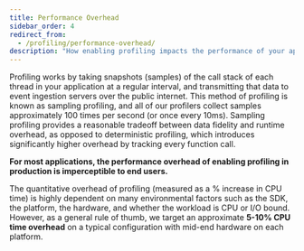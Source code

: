 ```yaml
---
title: Performance Overhead
sidebar_order: 4
redirect_from:
  - /profiling/performance-overhead/
description: "How enabling profiling impacts the performance of your application."
---
```


Profiling works by taking snapshots (samples) of the call stack of each thread in your application at a regular interval, and transmitting that data to event ingestion servers over the public internet. This method of profiling is known as sampling profiling, and all of our profilers collect samples approximately 100 times per second (or once every 10ms). Sampling profiling provides a reasonable tradeoff between data fidelity and runtime overhead, as opposed to deterministic profiling, which introduces significantly higher overhead by tracking every function call.

**For most applications, the performance overhead of enabling profiling in production is imperceptible to end users.**

The quantitative overhead of profiling (measured as a % increase in CPU time) is highly dependent on many environmental factors such as the SDK, the platform, the hardware, and whether the workload is CPU or I/O bound. However, as a general rule of thumb, we target an approximate **5-10% CPU time overhead** on a typical configuration with mid-end hardware on each platform.
